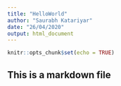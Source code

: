 ```yaml
---
title: "HelloWorld"
author: "Saurabh Katariyar"
date: "26/04/2020"
output: html_document
---
```


```r
knitr::opts_chunk$set(echo = TRUE)
```

## This is a markdown file

